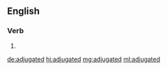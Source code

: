 ==English==

===Verb===
{{head|en|verb form}}

# {{en-past of|adjugate}}

[[de:adjugated]]
[[hi:adjugated]]
[[mg:adjugated]]
[[ml:adjugated]]